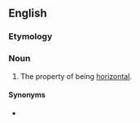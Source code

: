 ==English==

===Etymology===
{{suffix|en|horizontal|ness}}

===Noun===
{{en-noun|-}}

# The property of being [[horizontal]].

====Synonyms====
* {{sense|property of being horizontal}} {{l|en|horizontality}}